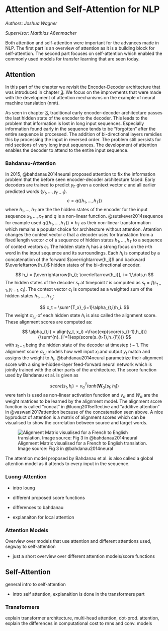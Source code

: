 # Attention and Self-Attention for NLP

*Authors: Joshua Wagner*

*Supervisor: Matthias Aßenmacher*

Both attention and self-attention were important for the advances made in NLP.
The first part is an overview of attention as it is a building block for self-attention.
The second part focuses on self-attention which enabled the commonly used models
for transfer learning that are seen today.

## Attention
In this part of the chapter we revisit the Encoder-Decoder architecture that was introduced
in chapter [3](01-02-rnns-and-their-applications-in-nlp). We focus on the improvments
that were made with the development of attention mechanisms on the example of neural machine translation (nmt).

As seen in chapter [3](01-02-rnns-and-their-applications-in-nlp), traditional early
encoder-decoder architecture passes the last hidden state of the encoder to the decoder.
This leads to the problem that information is lost in long input sequences.
Especially information found early in the sequence tends to be "forgotten" after
the entire sequence is processed. The addition of bi-directional layers remidies
this by processing the input in reversed order. The problem still persists for mid
sections of very long input sequences. The development of attention enables the decoder to
attend to the entire input sequence.

### Bahdanau-Attention

In 2015, @bahdanau2014neural proposed attention to fix the information problem that
the before seen encoder-decoder architecture faced. Early decoders are trained to predict $y_{t'}$
given a context vector $c$ and all earlier predicted words $\{y_t, \dots, y_{t'-1}\}$.
$$c=q(\{h_1,\dots,h_T\})$$ where $h_1,\dots,h_T$ are the the hidden states of the encoder for the input sequence
$x_1,\dots, x_T$ and $q$ is a non-linear function. @sutskever2014sequence for example used
$q(\{h_1,\dots,h_T\}) = h_T$ as their non-linear transformation which remains a popular
choice for architecture without attention.
Attention changes the context vector $c$ that a decoder uses for translation from a fixed
length vector $c$ of a sequence of hidden states $h_1, \dots, h_T$ to a sequence
of context vectors $c_i$. The hidden state $h_i$ has a strong focus on the *i*-th
word in the input sequence and its surroundings.
Each $h_i$ is computed by a concatenation of the forward
$\overrightarrow{h_i}$ and backward $\overleftarrow{h_i}$ hidden states of the
bi-directional encoder.

$$
h_i = [\overrightarrow{h_i}; \overleftarrow{h_i}], i = 1,\dots,n
$$
The hidden states of the decoder $s_t$ at timepoint $t$ is computed as $s_t = f(s_{t-1},y_{t-1},c_t)$.
The context vector $c_t$ is computed as a weighted sum of the hidden
states $h_1,\dots, h_{T_x}$:

$$
c_t = \sum^{T_x}_{i=1}\alpha_{t,i}h_i.
$$
The weight $\alpha_{t,i}$ of each hidden state $h_i$ is also called the alignment score.
These alignment scores are computed as:

$$
\alpha_{t,i} = align(y_t, x_i) =\frac{exp(score(s_{t-1},h_i))}{\sum^{n}_{i'=1}exp(score(s_{t-1},h_{i'}))}
$$
with $s_{t-1}$ being the hidden state of the decoder at timestep $t-1$.
The alignment score $\alpha_{t,i}$ models how well input $x_i$ and output $y_t$ match
and assigns the weight to $h_i$. @bahdanau2014neural parametrize their alignment
score with a single-hidden-layer feed-forward neural network which is jointly
trained with the other parts of the architecture. The score function used by Bahdanau et al.
is given as

$$
score(s_t,h_i) = v_\alpha^Ttanh(\mathbf{W}_\alpha[s_t;h_i])
$$
were tanh is used as non-linear activation function and $v_\alpha$ and $W_\alpha$
are the weight matrices to be learned by the alignment model. The alignment score function
is called "concat" in @luong2015effective and "additive attention" in @vaswani2017attention
because of the concatenation seen above. A nice byproduct of attention is a matrix of alignment scores
which can be visualised to show the correlation between source and target words.

![Alignment Matrix visualised for a French to English translation. Image source: Fig 3 in @bahdanau2014neural](./figures/02-02-attention-and-self-attention-for-nlp/bahdanau-fig3.png)

The attention model proposed by Bahdanau et al. is also called a global attention model as it attends
to every input in the sequence.

### Luong-Attention

- intro loung

- different proposed score functions

- differences to bahdanau

- explanaiton for local attention


### Attention Models
Overview over models that use attention and different attentions used, segway to self-attention

- just a short overview over different attention models/score functions


## Self-Attention
general intro to self-attention

- intro self attention, explanaition is done in the transformers part

### Transformers
explain transformer architecture, multi-head attention, dot-prod. attention, explain the differences in computational cost to rnns and conv. models

